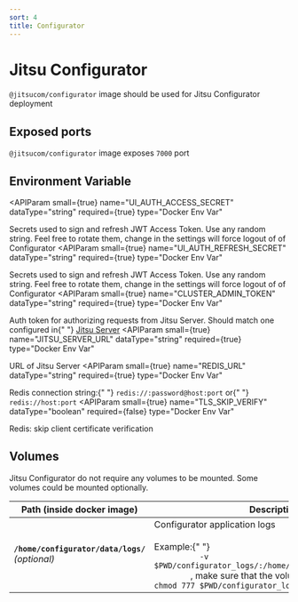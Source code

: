 ```yaml
---
sort: 4
title: Configurator
---
```


# Jitsu Configurator

`@jitsucom/configurator` image should be used for Jitsu Configurator deployment

## Exposed ports

`@jitsucom/configurator` image exposes `7000` port

## Environment Variable

<APIParam
  small={true}
  name="UI_AUTH_ACCESS_SECRET"
  dataType="string"
  required={true}
  type="Docker Env Var"
>
  Secrets used to sign and refresh JWT Access Token. Use any random string. Feel
  free to rotate them, change in the settings will force logout of of
  Configurator
</APIParam>
<APIParam
  small={true}
  name="UI_AUTH_REFRESH_SECRET"
  dataType="string"
  required={true}
  type="Docker Env Var"
>
  Secrets used to sign and refresh JWT Access Token. Use any random string. Feel
  free to rotate them, change in the settings will force logout of of
  Configurator
</APIParam>
<APIParam
  small={true}
  name="CLUSTER_ADMIN_TOKEN"
  dataType="string"
  required={true}
  type="Docker Env Var"
>
  Auth token for authorizing requests from Jitsu Server. Should match one
  configured in{" "}
  <a href="/docs/deployment/deploy-with-docker/jitsu-server">Jitsu Server</a>
</APIParam>
<APIParam
  small={true}
  name="JITSU_SERVER_URL"
  dataType="string"
  required={true}
  type="Docker Env Var"
>
  URL of Jitsu Server
</APIParam>
<APIParam
  small={true}
  name="REDIS_URL"
  dataType="string"
  required={true}
  type="Docker Env Var"
>
  Redis connection string:{" "}
  <code inline={true}>redis://:password@host:port</code> or{" "}
  <code inline={true}>redis://host:port</code>
</APIParam>
<APIParam
  small={true}
  name="TLS_SKIP_VERIFY"
  dataType="boolean"
  required={false}
  type="Docker Env Var"
>
  Redis: skip client certificate verification
</APIParam>

## Volumes

Jitsu Configurator do not require any volumes to be mounted. Some volumes could be mounted optionally.

<table>
  <thead>
    <tr>
      <th>Path (inside docker image)</th>
      <th>Description</th>
    </tr>
  </thead>
  <tbody>
    <tr>
      <td>
        <b>
          <code inline={true}>/home/configurator/data/logs/</code>
        </b>
        <br />
        <i>(optional)</i>
      </td>
      <td>
        Configurator application logs <br />
        <br />
        Example:{" "}
        <code inline={true}>
          -v $PWD/configurator_logs/:/home/configurator/data/logs/
        </code>
        , make sure that the volume is writable with:{" "}
        <code inline={true}>chmod 777 $PWD/configurator_logs/</code>
      </td>
    </tr>
  </tbody>
</table>
